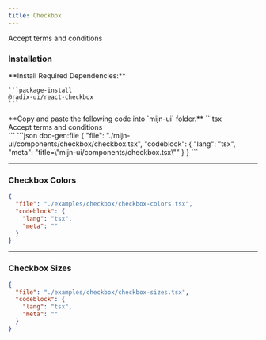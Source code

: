 ```yaml
---
title: Checkbox
---
```




<ComponentPreview>
  <div className="flex items-center space-x-2">
    <Checkbox id="terms" />
    <Label htmlFor="terms">
      Accept terms and conditions
    </Label>
  </div>
</ComponentPreview>

### Installation

<Steps>
  <Step>
    **Install Required Dependencies:**
  
    ```package-install
    @radix-ui/react-checkbox
    ```
  </Step>

  <Step>
    **Copy and paste the following code into  `mijn-ui` folder.**
    <Tabs items={["Source Code", "Example Usage"]}>
        <Tab value="Example Usage">
          ```tsx
          <div className="flex items-center space-x-2">
            <Checkbox id="terms" />
            <Label htmlFor="terms">
              Accept terms and conditions
            </Label>
          </div>
          ```
        </Tab>
        <Tab value="Source Code">
          ```json doc-gen:file
          {
            "file": "./mijn-ui/components/checkbox/checkbox.tsx",
            "codeblock": {
              "lang": "tsx",
              "meta": "title=\"mijn-ui/components/checkbox.tsx\""
            }
          }
          ```
        </Tab>
    </Tabs>
  </Step>
</Steps>

---

### Checkbox Colors

<ComponentPreview>
  <CheckboxColors />
</ComponentPreview>

```json doc-gen:file
{
  "file": "./examples/checkbox/checkbox-colors.tsx",
  "codeblock": {
    "lang": "tsx",
    "meta": ""
  }
}
```

---

### Checkbox Sizes

<ComponentPreview>
  <CheckboxSizes />
</ComponentPreview>


```json doc-gen:file
{
  "file": "./examples/checkbox/checkbox-sizes.tsx",
  "codeblock": {
    "lang": "tsx",
    "meta": ""
  }
}
```

